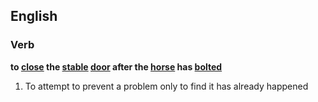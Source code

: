 ==English==

===Verb===
'''to [[close]] the [[stable]] [[door]] after the [[horse]] has [[bolted]]'''

#{{idiomatic}} To attempt to prevent a problem only to find it has already happened